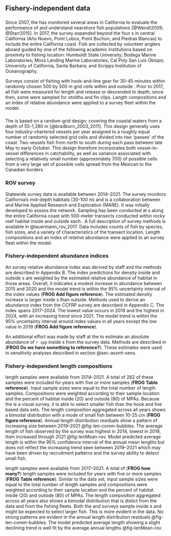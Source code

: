 ## Fishery-independent data

<!-- Fishery-independent data: Description of surveys used in the assessment, description of methods to estimate abundance indices, sample size information for length- and age- composition data by survey and year, including both the number of tows (or drops or sites for hook and line data) and fish sampled. Include complete tables and figures and date of data extraction.   -->

### \acrlong{s-ccfrp}

Since 2007, the \gls{s-ccfrp} has monitored several areas in California to evaluate the performance of \glspl{mpa} and understand nearshore fish populations [@Wendt2009; @Starr2015]. In 2017, the survey expanded beyond the four \Gls{mpa}s in central California (A&ntilde;o Nuevo, Point Lobos, Point Buchon, and Piedras Blancas) to include the entire California coast. Fish are collected by volunteer anglers aboard \glspl{cpfv} guided by one of the following academic institutions based on proximity to fishing location: Humboldt State University; Bodega Marine Laboratories; Moss Landing Marine Laboratories; Cal Poly San Luis Obispo; University of California, Santa Barbara; and Scripps Institution of Oceanography.

Surveys consist of fishing with hook-and-line gear for 30-45 minutes within randomly chosen 500 by 500 m grid cells within and outside \glspl{mpa}. Prior to 2017, all fish were measured for length and release or descended to depth; since then, some were sampled for otoliths and fin clips.  Length compositions and an index of relative abundance were applied to a \gls{s-ccfrp} survey fleet within the model.  

### \acrlong{s-tri}


### \acrlong{s-wcgbt}

The \Gls{s-wcgbt} is based on a random-grid design; covering the coastal waters from a depth of 55-1,280 m [@bradburn_2003_2011]. This design generally uses four industry-chartered vessels per year assigned to a roughly equal number of randomly selected grid cells and divided into two 'passes' of the coast. Two vessels fish from north to south during each pass between late May to early October. This design therefore incorporates both vessel-to-vessel differences in catchability, as well as variance associated with selecting a relatively small number (approximately 700) of possible cells from a very large set of possible cells spread from the Mexican to the Canadian borders.


### ROV survey

Statewide \gls{rov} survey data is available between 2014--2021.  The survey monitors California’s mid-depth habitats (30-100 m) and is a collaboration between \gls{cdfw} and Marine Applied Research and Exploration (MARE).  It was initially developed to assess the \gls{mpa} network.  Sampling has been conducted at \gls{mpa}s along the entire California coast with 500-meter transects conducted within rocky reef habitat inside and outside each \gls{mpa}. A full description of survey methods is available in @lauermann_rov_2017.  Data includes counts of fish by species, fish sizes, and a variety of characteristics of the transect location.  Length compositions and an index of relative abundance were applied to an \gls{rov} survey fleet within the model.  

### Fishery-independent abundance indices
An \gls{rov} survey relative abundance index was derived by \gls{cdfw} staff and the methods are described in Appendix B.  The index predictions for density inside and outside \gls{mpa}s are weighted by the estimated relative abundance of habitat in those areas.  Overall, it indicates a modest increase in abundance between 2015 and 2020 and the model trend is within the 95% uncertainty interval of the index values (**FROG Add figure reference**). The estimated density increase is larger inside \gls{mpa}s than outside.  Methods used to derive an abundance index from the CCFRP survey are described in Appendix C.  The index spans 2017--2024.  The lowest value occurs in 2019 and the highest in 2024, with an increasing trend since 2021.  The model trend is within the 95% uncertainty interval around index values in all years except the low value in 2019 (**FROG Add figure reference**).  

An additional effort was made by staff at the \gls{swfsc} to estimate an absolute abundance of `r spp` inside \gls{mpa}s from the \gls{rov} survey data.  Methods are described in (**FROG Do we have something to reference?**).  These estimates were used in sensitivity analyses described in section @sec-assmt-sens.  

### Fishery-independent length compositions
\gls{rov} length samples were available from 2014--2021.  A total of 282 of these samples were included for years with five or more samples (**FROG Table reference**).  Input sample sizes were equal to the total number of length samples.  Compositions were weighted according to their sample location and the percent of habitat inside (20) and outside (80) of MPAs.  Because the \gls{rov} is a visual survey, it is able to select smaller fish than the hook and line based data sets.  The length composition aggregated across all years shows a bimodal distribution with a mode of small fish between 10-25 cm (**FROG figure reference**). Annual length distribution residuals show a pattern  of increasing size between 2019--2021 @fig-len-comm-bubbles.  The average length of fish observed by the survey was highest in 2014, lowest in 2019, then increased through 2021 @fig-lenMean-rov.  Model predicted average length is within the 95% confidence interval of the annual mean lengths but does not reflect the increasing trend seen between 2019--2021 which may have been driven by recruitment patterns and the survey ability to detect small fish.  

\gls{s-ccfrp} length samples were available from 2017--2021.  A total of (**FROG how many?**) length samples were included for years with five or more samples (**FROG Table reference**).  Similar to the \gls{rov} data set, input sample sizes were equal to the total number of length samples and compositions were weighted according to their sample location and the percent of habitat inside (20) and outside (80) of MPAs.  The length composition aggregated across all years also shows a bimodal distribution that is distict from the \gls{rov} data and from the fishing fleets.  Both the \gls{rov} and \gls{s-ccfrp} surveys sample inside \gls{mpa}s and might be expected to select larger fish.  This is more evident in the \gls{s-ccfrp} data.  No strong patterns are evident in the annual length distribution residuals @fig-len-comm-bubbles.  The model predicted average length showing a slight declining trend is well fit by the \gls{s-ccfrp} average annual lengths @fig-lenMean-rov.  
